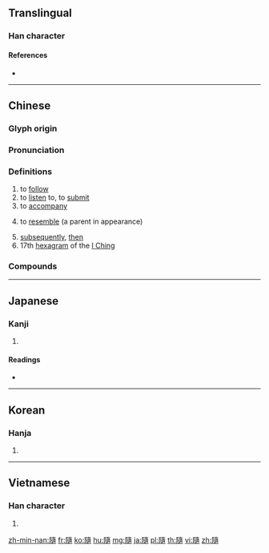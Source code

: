 {{character info/new}}
{{also|随}}
==Translingual==

===Han character===
{{Han char|rn=170|rad=阜|as=13|sn=16|four=74232|canj=NLYKB|ids=⿰[[阜|⻖]][[遀]]}}

====References====
* {{Han ref|kx=1361.040|dkj=41871|dj=1864.260|hdz=64156.170|uh=96A8|ud=38568|bh=C048|bd=49224}}

----

==Chinese==
{{zh-forms|s=随}}

===Glyph origin===
{{Han etym}}

===Pronunciation===
{{zh-pron
|m=suí
|c=ceoi4
|h=pfs=sùi
|md=
|mn=sûi
|w=3zoe
|mc=y
|oc=y
|cat=v,adv,n
}}

===Definitions===
{{zh-hanzi}}

# to [[follow]]
# to [[listen]] to, to [[submit]]
# to [[accompany]]
# {{lb|zh|Northern Mandarin|of a person}} to [[resemble]] (a parent in appearance)
# [[subsequently]], [[then]]
# 17th [[hexagram]] of the [[I Ching]]

===Compounds===
{{zh-der|隨筆|隨便|隨波|隨波遜流|隨波逐流|隨處|隨從|隨大流|隨帶|隨地|隨風|隨風倒|隨風倒舵|隨風倒柳|隨和|隨後|隨機|隨機存取|隨機存取存儲器|隨機存取記憶體|隨機時間|隨機數|隨機效應|隨機性|隨機應變|隨即|隨口|隨口胡謅|隨身|隨身聽|隨身碟|隨聲附和|隨時|隨時待命|隨時隨地|隨手|隨俗|隨同|隨縣|隨心|隨心所欲|隨信|隨信附上|隨行人員|隨意|隨遇而安|隨員|隨葬品|隨著|隨之而後|伴隨|依隨|倡隨|偎隨|尾隨|相隨|肩隨|親隨|詭隨|跟隨|追隨|逶隨|長隨|隨事|隨侍|隨兕|隨分|隨喜|隨園|隨坐|隨宜|隨封|隨常|隨次|隨直|隨緣|隨群|隨興|隨葬|隨行|隨趁|隨軒|隨輩|隨逮|隨邪|隨鑾|隨順|隨類}}

----

==Japanese==

===Kanji===
{{ja-kanji|grade=|rs=阜13}}

# {{defn|lang=ja|sort=阜13}}

====Readings====
* {{ja-readings|on=[[ずい]] (zui), [[すい]] (sui)|kun=[[したがう]] (shitagau)}}

----

==Korean==

===Hanja===
{{ko-hanja|hangeul=수|eumhun=|rv=su|mr=su|y=swu}}

# {{defn|lang=ko|sort=阜13}}

----

==Vietnamese==

===Han character===
{{vi-hantu|[[tuỳ]], [[toè]], [[xoè]]|rs=阜13}}

# {{defn|lang=vi|sort=阜13}}

[[zh-min-nan:隨]]
[[fr:隨]]
[[ko:隨]]
[[hu:隨]]
[[mg:隨]]
[[ja:隨]]
[[pl:隨]]
[[th:隨]]
[[vi:隨]]
[[zh:隨]]